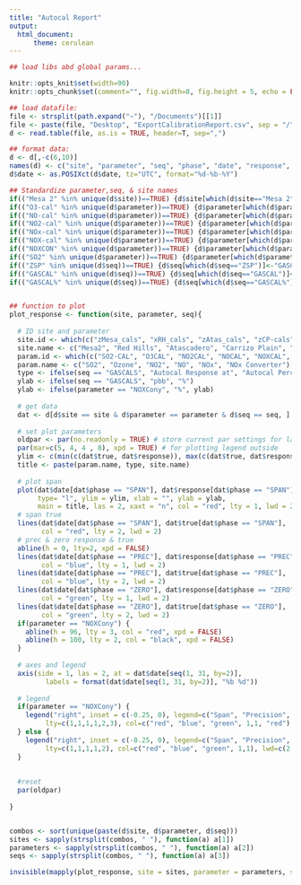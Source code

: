 ```yaml
---
title: "Autocal Report"
output:
  html_document:
      theme: cerulean
---
```


```r
## load libs abd global params...

knitr::opts_knit$set(width=90)
knitr::opts_chunk$set(comment="", fig.width=8, fig.height = 5, echo = FALSE, warning=FALSE, message=FALSE )

## load datafile:
file <- strsplit(path.expand("~"), "/Documents")[[1]]
file <- paste(file, "Desktop", "ExportCalibrationReport.csv", sep = "/")
d <- read.table(file, as.is = TRUE, header=T, sep=",")

## format data:
d <- d[,-c(6,10)]
names(d) <- c("site", "parameter", "seq", "phase", "date", "response", "true", "error")
d$date <- as.POSIXct(d$date, tz="UTC", format="%d-%b-%Y")

## Standardize parameter,seq, & site names
if(("Mesa 2" %in% unique(d$site))==TRUE) {d$site[which(d$site=="Mesa 2")]<-"zMesa_cals"}
if(("O3-cal" %in% unique(d$parameter))==TRUE) {d$parameter[which(d$parameter=="O3-cal")]<-"O3CAL"}
if(("NO-cal" %in% unique(d$parameter))==TRUE) {d$parameter[which(d$parameter=="NO-cal")]<-"NOCAL"}
if(("NO2-cal" %in% unique(d$parameter))==TRUE) {d$parameter[which(d$parameter=="NO2-cal")]<-"NO2CAL"}
if(("NOx-cal" %in% unique(d$parameter))==TRUE) {d$parameter[which(d$parameter=="NOx-cal")]<-"NOXCAL"}
if(("NOX-cal" %in% unique(d$parameter))==TRUE) {d$parameter[which(d$parameter=="NOX-cal")]<-"NOXCAL"}
if(("NOXCON" %in% unique(d$parameter))==TRUE) {d$parameter[which(d$parameter=="NOXCON")]<-"NOXCony"}
if(("SO2" %in% unique(d$parameter))==TRUE) {d$parameter[which(d$parameter=="SO2")]<-"SO2-CAL"}
if(("ZSP" %in% unique(d$seq))==TRUE) {d$seq[which(d$seq=="ZSP")]<-"GASCALS"}
if(("GASCAL" %in% unique(d$seq))==TRUE) {d$seq[which(d$seq=="GASCAL")]<-"GASCALS"}
if(("GASCAL%" %in% unique(d$seq))==TRUE) {d$seq[which(d$seq=="GASCAL%")]<-"GASCALS%"}


## function to plot 
plot_response <- function(site, parameter, seq){
  
  # ID site and parameter
  site.id <- which(c("zMesa_cals", "xRH_cals", "zAtas_cals", "zCP-cals", "zMB_cals", "zNRP_cals") == site)
  site.name <- c("Mesa2", "Red Hills", "Atascadero", "Carrizo Plain", "Morro Bay", "NRP")[site.id]
  param.id <- which(c("SO2-CAL", "O3CAL", "NO2CAL", "NOCAL", "NOXCAL", "NOXCony") == parameter)
  param.name <- c("SO2", "Ozone", "NO2", "NO", "NOx", "NOx Converter")[param.id]
  type <- ifelse(seq == "GASCALS", "Autocal Response at", "Autocal Percent Error at")
  ylab <- ifelse(seq == "GASCALS", "pbb", "%")
  ylab <- ifelse(parameter == "NOXCony", "%", ylab)
  
  # get data
  dat <- d[d$site == site & d$parameter == parameter & d$seq == seq, ]
  
  # set plot parameters
  oldpar <- par(no.readonly = TRUE) # store current par settings for later.
  par(mar=c(5, 4, 4 , 8), xpd = TRUE) # for plotting legend outside
  ylim <- c(min(c(dat$true, dat$response)), max(c(dat$true, dat$response)))
  title <- paste(param.name, type, site.name)
  
  # plot span
  plot(dat$date[dat$phase == "SPAN"], dat$response[dat$phase == "SPAN"],
       type= "l", ylim = ylim, xlab = "", ylab = ylab, 
       main = title, las = 2, xaxt = "n", col = "red", lty = 1, lwd = 2)
  # span true
  lines(dat$date[dat$phase == "SPAN"], dat$true[dat$phase == "SPAN"],
        col = "red", lty = 2, lwd = 2)
  # prec & zero response & true
  abline(h = 0, lty=2, xpd = FALSE)
  lines(dat$date[dat$phase == "PREC"], dat$response[dat$phase == "PREC"],
        col = "blue", lty = 1, lwd = 2)
  lines(dat$date[dat$phase == "PREC"], dat$true[dat$phase == "PREC"],
        col = "blue", lty = 2, lwd = 2)
  lines(dat$date[dat$phase == "ZERO"], dat$response[dat$phase == "ZERO"],
        col = "green", lty = 1, lwd = 2)
  lines(dat$date[dat$phase == "ZERO"], dat$true[dat$phase == "ZERO"],
        col = "green", lty = 2, lwd = 2)
  if(parameter == "NOXCony") { 
    abline(h = 96, lty = 3, col = "red", xpd = FALSE) 
    abline(h = 100, lty = 2, col = "black", xpd = FALSE)
  }
  
  # axes and legend
  axis(side = 1, las = 2, at = dat$date[seq(1, 31, by=2)], 
         labels = format(dat$date[seq(1, 31, by=2)], "%b %d"))
  
  # legend
  if(parameter == "NOXCony") {
    legend("right", inset = c(-0.25, 0), legend=c("Span", "Precision", "Average", "Response", "True", "96% Limit"), 
         lty=c(1,1,1,1,2,3), col=c("red", "blue", "green", 1,1, "red"), lwd=c(2,2,2,1.5,1.5, 1.5), bty="n")
  } else {
    legend("right", inset = c(-0.25, 0), legend=c("Span", "Precision", "Zero", "Response", "True"), 
         lty=c(1,1,1,1,2), col=c("red", "blue", "green", 1,1), lwd=c(2,2,2,1.5,1.5), bty="n")
  }
  
  
  #reset
  par(oldpar)
  
}



```


```r
combos <- sort(unique(paste(d$site, d$parameter, d$seq)))
sites <- sapply(strsplit(combos, " "), function(a) a[1])
parameters <- sapply(strsplit(combos, " "), function(a) a[2])
seqs <- sapply(strsplit(combos, " "), function(a) a[3])

invisible(mapply(plot_response, site = sites, parameter = parameters, seq = seqs))
```

